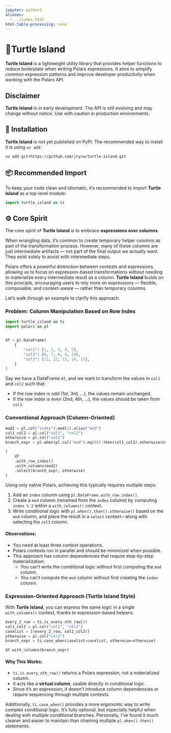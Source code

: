 ```yaml
---
jupyter: python3
aliases:
  - ../index.html
html-table-processing: none
---
```


# 🐢Turtle Island
**Turtle Island** is a lightweight utility library that provides helper functions to reduce boilerplate when writing Polars expressions. It aims to simplify common expression patterns and improve developer productivity when working with the Polars API.

::: {.callout-warning}
# Disclaimer
**Turtle Island** is in early development. The API is still evolving and may change without notice. Use with caution in production environments.
::: 

## 🚀 Installation
**Turtle Island** is not yet published on PyPI. The recommended way to install it is using `uv add`:

```bash
uv add git+https://github.com/jrycw/turtle-island.git
```

## 📦 Recommended Import
To keep your code clean and idiomatic, it's recommended to import **Turtle Island** as a top-level module:

```python
import turtle_island as ti
```

## ⚙️ Core Spirit
The core spirit of **Turtle Island** is to embrace **expressions over columns**.

When wrangling data, it's common to create temporary helper columns as part of the transformation process. However, many of these columns are just intermediate artifacts — not part of the final output we actually want. They exist solely to assist with intermediate steps.

Polars offers a powerful distinction between contexts and expressions, allowing us to focus on expression-based transformations without needing to materialize every intermediate result as a column. **Turtle Island** builds on this principle, encouraging users to rely more on expressions — flexible, composable, and context-aware — rather than temporary columns.

Let’s walk through an example to clarify this approach.

### Problem: Column Manipulation Based on Row Index
```python
import turtle_island as ti
import polars as pl


df = pl.DataFrame(
    {
        "col1": [1, 2, 3, 4, 5],
        "col2": [6, 7, 8, 9, 10],
        "col3": [11, 12, 13, 14, 15],
    }
)
```

Say we have a DataFrame `df`, and we want to transform the values in `col1` and `col2` such that:

* If the row index is odd (1st, 3rd, ...), the values remain unchanged.
* If the row index is even (2nd, 4th, ...), the values should be taken from `col3`.


### Conventional Approach (Column-Oriented)
```python
mod2 = pl.col("index").mod(2).alias("mod")
col1_col2 = pl.col("col1", "col2")
otherwise = pl.col("col3")
branch_expr = pl.when(pl.col("mod").eq(0)).then(col1_col2).otherwise(otherwise)

(
    df
    .with_row_index()
    .with_columns(mod2)
    .select(branch_expr, otherwise)
)
```

Using only native Polars, achieving this typically requires multiple steps:

1. Add an `index` column using `pl.DataFrame.with_row_index()`.
2. Create a `mod` column (renamed from the `index` column) by computing `index % 2` within a `with_columns()` context.
3. Write conditional logic with `pl.when().then().otherwise()` based on the `mod` column, and place the result in a `select` context—along with selecting the `col3` column.

#### Observations:

* You need at least three context operations.
* Polars contexts run in parallel and should be minimized when possible.
* This approach has column dependencies that require step-by-step materialization:
  * You can't write the conditional logic without first computing the `mod` column.
  * You can't compute the `mod` column without first creating the `index` column.

### Expression-Oriented Approach (Turtle Island Style)
With **Turtle Island**, you can express the same logic in a single `with_columns()` context, thanks to expression-based helpers:

```python
every_2_row = ti.is_every_nth_row(2)
col1_col2 = pl.col("col1", "col2")
caselist = [(every_2_row, col1_col2)]
otherwise = pl.col("col3")
branch_expr = ti.case_when(caselist=caselist, otherwise=otherwise)

df.with_columns(branch_expr)
```

#### Why This Works:

* `ti.is_every_nth_row()` returns a Polars expression, not a materialized column.
* It acts like a **virtual column**, usable directly in conditional logic.
* Since it's an expression, it doesn’t introduce column dependencies or require sequencing through multiple contexts.

Additionally, `ti.case_when()` provides a more ergonomic way to write complex conditional logic. It’s fully optional, but especially helpful when dealing with multiple conditional branches. Personally, I’ve found it much cleaner and easier to maintain than chaining multiple `pl.when().then()` statements.